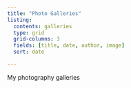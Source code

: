 ```yaml
---
title: "Photo Galleries"
listing:
  contents: galleries
  type: grid
  grid-columns: 3
  fields: [title, date, author, image]
  sort: date

---
```

My photography galleries
